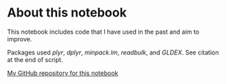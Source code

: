 # About this notebook

This notebook includes code that I have used in the past and aim to improve.

Packages used *plyr*, *dplyr*, *minpack.lm*, *readbulk*, and *GLDEX*. See citation at the end of script.

[My GitHub repository for this notebook](https://github.com/c-riku/datainbrief-2-R-scripts)
